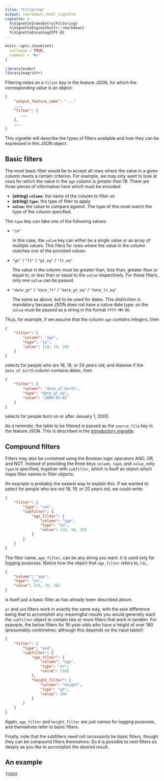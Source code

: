 ```yaml
---
title: "Filtering"
output: rmarkdown::html_vignette
vignette: >
  %\VignetteIndexEntry{Filtering}
  %\VignetteEngine{knitr::rmarkdown}
  %\VignetteEncoding{UTF-8}
---
```


```r
knitr::opts_chunk$set(
  collapse = TRUE,
  comment = "#>"
)
```

```r
library(eider)
library(magrittr)
```

Filtering relies on a `filter` key in the feature JSON, for which the corresponding value is an object:

```json
{
    "output_feature_name": "..."
    ...,
    "filter": {
       ...
    },
    ...
}
```

This vignette will describe the types of filters available and how they can be expressed in this JSON object.

## Basic filters

The most basic filter would be to accept all rows where the value in a given column meets a certain criterion.
For example, we may only want to look at rows for which the value in the `age` column is greater than 18.
There are three pieces of information here which must be encoded:

- **(string) `column`:** the name of the column to filter on
- **(string) `type`:** the type of filter to apply
- **`value`:** the value to compare against. The type of this must match the type of the column specified.

The `type` key can take one of the following values:

- `"in"`

   In this case, the `value` key can either be a single value or an array of multiple values. This filers for rows where the value in the column matches one of the provided values.

- `"gt"` / `"lt"` / `"gt_eq"` / `"lt_eq"`

  The value in the column must be greater than, less than, greater than or equal to, or less than or equal to the `value` respectively.
  For these filters, only one `value` can be passed.

- `"date_gt"` / `"date_lt"` / `"date_gt_eq"` / `"date_lt_eq"`

  The same as above, but to be used for dates.
  This distinction is mandatory because JSON does not have a native date type, so the `value` must be passed as a string in the format `YYYY-MM-DD`.

Thus, for example, if we assume that the column `age` contains integers, then

```json
{
    "filter": {
        "column": "age",
        "type": "in",
        "value": [18, 19, 20]
    }
}
```

selects for people who are 18, 19, or 20 years old; and likewise if the `date_of_birth` column contains dates, then

```json
{
    "filter": {
        "column": "date_of_birth",
        "type": "date_gt_eq",
        "value": "2000-01-01"
    }
}
```

selects for people born on or after January 1, 2000.

As a reminder, the table to be filtered is passed as the `source_file` key in the feature JSON.
This is described in the [introductory vignette](eider.html).


## Compound filters

Filters may also be combined using the Boolean logic operators AND, OR, and NOT.
Instead of providing the three keys `column`, `type`, and `value`, only `type` is specified, together with `subfilter`, which is itself an object which maps filter names to filter objects.

An example is probably the easiest way to explain this.
If we wanted to select for people who are *not* 18, 19, or 20 years old, we could write:

```json
{
    "filter": {
        "type": "not",
        "subfilter": {
            "age_filter": {
                "column": "age",
                "type": "in",
                "value": [18, 19, 20]
            }
        }
    }
}
```

The filter name, `age_filter`, can be any string you want: it is used only for logging purposes.
Notice how the object that `age_filter` refers to, i.e.,

```json
{
    "column": "age",
    "type": "in",
    "value": [18, 19, 20]
}
```

is itself just a basic filter as has already been described above.

`or` and `and` filters work in exactly the same way, with the sole difference being that to accomplish any meaningful results you would generally want the `subfilter` object to contain two or more filters that work in tandem.
For example, the below filters for 18-year-olds who have a height of over 180 (presumably centimetres; although this depends on the input table!):

```json
{
    "filter": {
        "type": "and",
        "subfilter": {
            "age_filter": {
                "column": "age",
                "type": "in",
                "value": [18]
            },
            "height_filter": {
                "column": "height",
                "type": "gt",
                "value": 180
            }
        }
    }
}
```

Again, `age_filter` and `height_filter` are just names for logging purposes, and themselves refer to basic filters.

Finally, note that the subfilters need not _necessarily_ be basic filters, though: they can be compound filters themselves.
So it is possible to nest filters as deeply as you like to accomplish the desired result.

## An example

TODO
